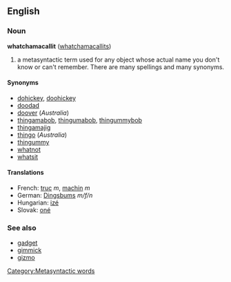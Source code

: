 ==English==
===Noun===
'''whatchamacallit''' ([[whatchamacallits]])

# a metasyntactic term used for any object whose actual name you don't know or can't remember. There are many spellings and many synonyms.

====Synonyms====
*[[dohickey]], [[doohickey]]
*[[doodad]]
*[[doover]] (''Australia'')
*[[thingamabob]], [[thingumabob]], [[thingummybob]]
*[[thingamajig]]
*[[thingo]] (''Australia'')
*[[thingummy]]
*[[whatnot]]
*[[whatsit]]

====Translations====
*French: [[truc]] ''m'', [[machin]] ''m''
*German: [[Dingsbums]] ''m/f/n''
*Hungarian: [[izé]]
*Slovak: [[oné]]

===See also===
*[[gadget]]
*[[gimmick]]
*[[gizmo]]

[[Category:Metasyntactic words]]
